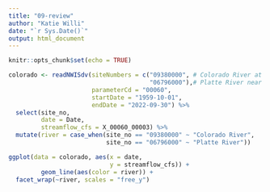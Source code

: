 ```yaml
---
title: "09-review"
author: "Katie Willi"
date: "`r Sys.Date()`"
output: html_document
---
```


```r
knitr::opts_chunk$set(echo = TRUE)
```

```r
colorado <- readNWISdv(siteNumbers = c("09380000", # Colorado River at Lee's Ferry, AZ
                                       "06796000"),# Platte River near Louisville, NE
                       parameterCd = "00060",
                       startDate = "1959-10-01",
                       endDate = "2022-09-30") %>%
  select(site_no,
         date = Date,
         streamflow_cfs = X_00060_00003) %>%
  mutate(river = case_when(site_no == "09380000" ~ "Colorado River",
                           site_no == "06796000" ~ "Platte River"))

ggplot(data = colorado, aes(x = date,
                            y = streamflow_cfs)) +
         geom_line(aes(color = river)) +
  facet_wrap(~river, scales = "free_y")

```
